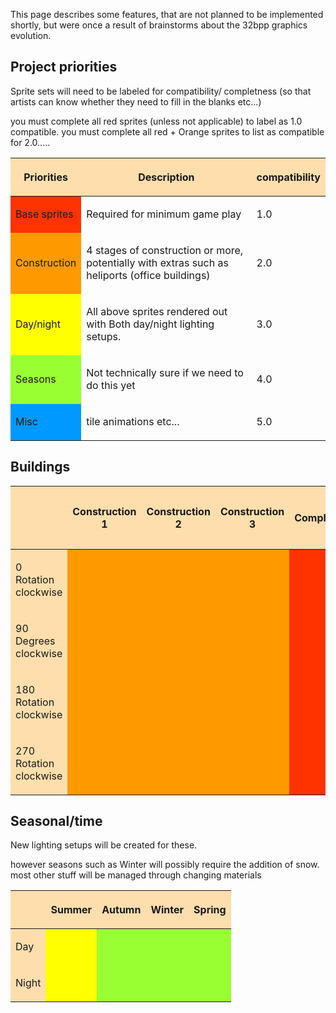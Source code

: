 {{en/Outdated}}

This page describes some features, that are not planned to be implemented shortly, but were once a result of brainstorms about the 32bpp graphics evolution.

== Project priorities ==

Sprite sets will need to be labeled for compatibility/ completness (so that artists can know whether they need to fill in the blanks etc...)

you must complete all red sprites (unless not applicable) to label as 1.0 compatible.  you must complete all red + Orange sprites to list as compatible for 2.0.....

{| border=2
!style="background:#ffdead;" |Priorities
!style="background:#ffdead;" |Description
!style="background:#ffdead;" |compatibility
|-
!style="background:#ff3300;" |Base sprites
|Required for minimum game play
|1.0
|-
!style="background:#ff9900;" |Construction
|4 stages of construction or more, potentially with extras such as heliports (office buildings)
|2.0
|-
!style="background:#ffff00;" |Day/night
|All above sprites rendered out with Both day/night lighting setups.
|3.0
|-
!style="background:#99ff33;" |Seasons
|Not technically sure if we need to do this yet
|4.0
|-
!style="background:#0099ff;" |Misc
|tile animations etc...
|5.0
|}

== Buildings ==
{| border=2
!style="background:#ffdead;" |
!style="background:#ffdead;" |Construction 1
!style="background:#ffdead;" |Construction 2
!style="background:#ffdead;" |Construction 3
!style="background:#ffdead;" |Complete
!style="background:#ffdead;" |Old/dilapidated
!style="background:#ffdead;" |Extras (heliports etc...)
|-
!style="background:#ffdead;" |0 Rotation clockwise
!style="background:#ff9900;" |
!style="background:#ff9900;" |
!style="background:#ff9900;" |
!style="background:#ff3300;" |
!style="background:#ff9900;" |
!style="background:#ff9900;" |
|-
!style="background:#ffdead;" |90 Degrees clockwise
!style="background:#ff9900;" |
!style="background:#ff9900;" |
!style="background:#ff9900;" |
!style="background:#ff3300;" |
!style="background:#ff9900;" |
!style="background:#ff9900;" |
|-
!style="background:#ffdead;" |180 Rotation clockwise
!style="background:#ff9900;" |
!style="background:#ff9900;" |
!style="background:#ff9900;" |
!style="background:#ff3300;" |
!style="background:#ff9900;" |
!style="background:#ff9900;" |
|-
!style="background:#ffdead;" |270 Rotation clockwise
!style="background:#ff9900;" |
!style="background:#ff9900;" |
!style="background:#ff9900;" |
!style="background:#ff3300;" |
!style="background:#ff9900;" |
!style="background:#ff9900;" |
|}

== Seasonal/time ==

New lighting setups will be created for these.

however seasons such as Winter will possibly require the addition of snow.  most other stuff will be managed through changing materials

{| border=2
!style="background:#ffdead;" |
!style="background:#ffdead;" |Summer
!style="background:#ffdead;" |Autumn
!style="background:#ffdead;" |Winter
!style="background:#ffdead;" |Spring
|-
!style="background:#ffdead;" |Day
!style="background:#ffff00;" |
!style="background:#99ff33;" |
!style="background:#99ff33;" |
!style="background:#99ff33;" |
|-
!style="background:#ffdead;" |Night
!style="background:#ffff00;" |
!style="background:#99ff33;" |
!style="background:#99ff33;" |
!style="background:#99ff33;" |
|}


